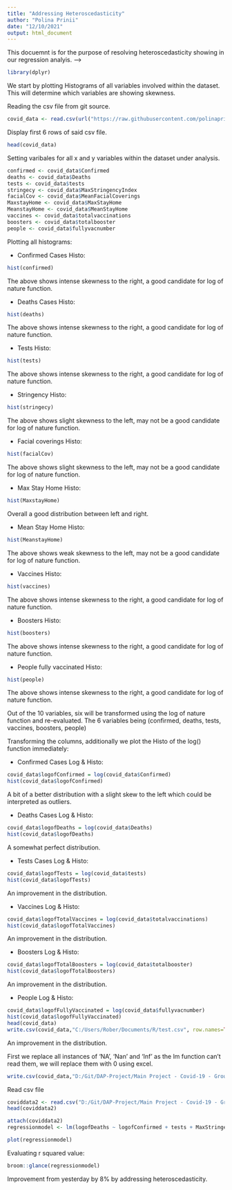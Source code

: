 ```yaml
---
title: "Addressing Heteroscedasticity"
author: "Polina Prinii"
date: "12/10/2021"
output: html_document
---
```


This docuemnt is for the purpose of resolving heteroscedasticity showing in our regression analyis. -->

```r
library(dplyr)
```

We start by plotting Histograms of all variables involved within the dataset.
This will determine which variables are showing skewness. 

Reading the csv file from git source.
```r
covid_data <- read.csv(url("https://raw.githubusercontent.com/polinaprinii/DAP-Project/main/Linear%20Regression%20Final%20Dataset/finaldataset.csv?token=ASV4RS53A5KFKKQPPSB66ADBXOW7C"))
```

Display first 6 rows of said csv file. 
```r
head(covid_data)

```

Setting varibales for all x and y variables within the dataset under analysis. 
```r

confirmed <- covid_data$Confirmed
deaths <- covid_data$Deaths
tests <- covid_data$tests
stringecy <- covid_data$MaxStringencyIndex
facialCov <- covid_data$MeanFacialCoverings
MaxstayHome <- covid_data$MaxStayHome
MeanstayHome <- covid_data$MeanStayHome
vaccines <- covid_data$totalvaccinations
boosters <- covid_data$totalbooster
people <- covid_data$fullyvacnumber

```

Plotting all histograms:

- Confirmed Cases Histo:
```r
hist(confirmed)
```
The above shows intense skewness to the right, a good candidate for log of nature function. 

- Deaths Cases Histo:
```r
hist(deaths)
```
The above shows intense skewness to the right, a good candidate for log of nature function.

- Tests  Histo:
```r
hist(tests)
```
The above shows intense skewness to the right, a good candidate for log of nature function.

- Stringency Histo:
```r
hist(stringecy)
```
The above shows slight skewness to the left, may not be a good candidate for log of nature function.

- Facial coverings Histo:
```r
hist(facialCov)
```
The above shows slight skewness to the left, may not be a good candidate for log of nature function.

- Max Stay Home Histo:
```r
hist(MaxstayHome)
```
Overall a good distribution between left and right.

- Mean Stay Home Histo:
```r
hist(MeanstayHome)
```
The above shows weak skewness to the left, may not be a good candidate for log of nature function.

- Vaccines Histo:
```r
hist(vaccines)
```
The above shows intense skewness to the right, a good candidate for log of nature function.

- Boosters Histo:
```r
hist(boosters)
```
The above shows intense skewness to the right, a good candidate for log of nature function.

- People fully vaccinated Histo:
```r
hist(people)
```
The above shows intense skewness to the right, a good candidate for log of nature function.

Out of the 10 variables, six will be transformed using the log of nature function and re-evaluated.
The 6 variables being (confirmed, deaths, tests, vaccines, boosters, people)

Transforming the columns, additionally we plot the Histo of the log() function immediately:

- Confirmed Cases Log & Histo:
```r
covid_data$logofConfirmed = log(covid_data$Confirmed)
hist(covid_data$logofConfirmed)

```
A bit of a better distribution with a slight skew to the left which could be interpreted as outliers. 

- Deaths Cases Log & Histo:
```r
covid_data$logofDeaths = log(covid_data$Deaths)
hist(covid_data$logofDeaths)

```

A somewhat perfect distribution. 

- Tests Cases Log & Histo:
```r
covid_data$logofTests = log(covid_data$tests)
hist(covid_data$logofTests)

```
An improvement in the distribution. 

- Vaccines  Log & Histo:
```r
covid_data$logofTotalVaccines = log(covid_data$totalvaccinations)
hist(covid_data$logofTotalVaccines)

```
An improvement in the distribution. 

- Boosters Log & Histo:
```r
covid_data$logofTotalBoosters = log(covid_data$totalbooster)
hist(covid_data$logofTotalBoosters)
```
An improvement in the distribution.

- People  Log & Histo:
```r
covid_data$logofFullyVaccinated = log(covid_data$fullyvacnumber)
hist(covid_data$logofFullyVaccinated)
head(covid_data)
write.csv(covid_data,"C:/Users/Rober/Documents/R/test.csv", row.names=TRUE)
```
An improvement in the distribution.

First we replace all instances of 'NA', 'Nan' and 'Inf' as the lm function can't read them, we will replace them with 0 using excel.
```r
write.csv(covid_data,"D:/Git/DAP-Project/Main Project - Covid-19 - Group Analysis/Data/Transformation.csv", row.names=TRUE)
```
Read csv file 
```r
coviddata2 <- read.csv("D:/Git/DAP-Project/Main Project - Covid-19 - Group Analysis/Data/Transformation.csv", header=TRUE)
head(coviddata2)
```

```r
attach(coviddata2)
regressionmodel <- lm(logofDeaths ~ logofConfirmed + tests + MaxStringencyIndex + MeanStringencyIndex + MaxFacialCoverings + MeanFacialCoverings + MaxStayHome + MeanStayHome + logofTotalVaccines + logofFullyVacci0ted+ logofTotalBoosters)
```

```r
plot(regressionmodel)
```

Evaluating r squared value:

```r
broom::glance(regressionmodel)

```
Improvement from yesterday by 8% by addressing heteroscedasticity. 